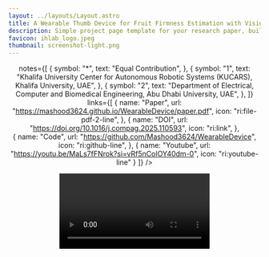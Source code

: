 ```yaml
---
layout: ../layouts/Layout.astro
title: A Wearable Thumb Device for Fruit Firmness Estimation with Vision-Based Tactile Sensing
description: Simple project page template for your research paper, built with Astro and Tailwind CSS
favicon: ihlab_logo.jpeg
thumbnail: screenshot-light.png
---
```








<Header
  title={frontmatter.title}
  authors={[
    {
      name: "Mashood M. Mohsan",
      url: "https://scholar.google.com/citations?user=WMcSpaAAAAAJ&hl=en",
      notes: ["*", "1"],
    },
    {
      name: "Basma Hasanen",
      url: "https://scholar.google.com/citations?user=6ixcL4cAAAAJ&hl=en",
      notes: ["*", "1"],
    },
    {
      name: "Taimur Hassan",
      url: "https://scholar.google.com.pk/citations?user=11mwy0YAAAAJ&hl=en",
      notes: ["2"],
    },
    {
      name: "Lakmal Seneviratne",
      url: "https://scholar.google.com/citations?user=MIqCjoIAAAAJ&hl=en",
      notes: ["1"],
    },
    {
      name: "Irfan Hussain",
      url: "https://scholar.google.com/citations?user=bCC3kdUAAAAJ&hl=en",
      notes: ["1"],
    }
  ]}

  notes={[
    {
      symbol: "*",
      text: "Equal Contribution",
    },
    {
      symbol: "1",
      text: "Khalifa University Center for Autonomous Robotic Systems (KUCARS), Khalifa University, UAE",
    },
    {
      symbol: "2",
      text: "Department of Electrical, Computer and Biomedical Engineering, Abu Dhabi University, UAE",
    },
  ]}
  links={[
    {
      name: "Paper",
      url: "https://mashood3624.github.io/WearableDevice/paper.pdf",
      icon: "ri:file-pdf-2-line",
    },
    {
    name: "DOI",
    url: "https://doi.org/10.1016/j.compag.2025.110593",
    icon: "ri:link",
    },  
    {
      name: "Code",
      url: "https://github.com/Mashood3624/WearableDevice",
      icon: "ri:github-line",
    },
    {
      name: "Youtube",
      url: "https://youtu.be/MaLs7fFNrok?si=vRf5nCoIOY40dm-0",
      icon: "ri:youtube-line"
    }
  ]}
  />

<Video source={short_demo} />

{/* <HighlightedSection> */}

<h2 style={{ textAlign: "center" }}>Abstract</h2>

<div style={{ textAlign: "justify" }}>
Recent advancements in non-destructive technologies have enabled precise firmness measurement for various fruits, including kiwifruit. However, existing methods remain limited by high costs, environmental sensitivity, and field application impracticality. This work introduces <strong>a novel wearable device for estimating non-destructive fruit firmness</strong>, combining human tactile interaction with vision-based tactile sensing and edge computing. Worn on the thumb, the device leverages embodied intelligence, merging intuitive human touch with the precision of a vision-based tactile sensor. A single-board computer processes tactile images locally, enabling reliable operation even in remote environments. The device employs our proposed deep learning model for real-time firmness predictions from a single palpation, minimizing repetitive handling and reducing fruit bruising. Its ergonomic, symmetrical design supports comfortable use on either hand, enhancing usability. Compact and portable, the device integrates essential components within a housing <strong>measuring 40 mm × 25 mm × 72 mm and weighing only 135 g</strong>. Validated through non-destructive ripeness assessments on 'Hayward' Kiwifruit, the device demonstrated a strong correlation between tactile images and firmness values when paired with our proposed model, achieving <strong> a coefficient of determination (R<sup>2</sup>) of 0.89</strong>. This study created a dedicated dataset on Kiwi firmness to support model development and validation.
</div>
{/* </HighlightedSection> */}

<Figure>
  <Image slot="figure" source={main_fig} altText="Diagram of the transformer deep learning architecture." />
  <span slot="caption">The proposed wearable device for real-time, and non-destructive fruit firmness estimation. The user palpates a Kiwi, and
the proposed model processes the VBTS palpation recording to predict firmness in a non-destructive approach.</span>
</Figure>

## Comparison with Conventional Firmness Testing Methods

<div style={{ textAlign: "justify" }}>For fruits that do not exhibit significant color changes during ripening, firmness serves as a key indicator of ripeness. Existing methods for firmness assessment include mechanical (rupture and durometer), optical, and vibrational techniques. However, these approaches are often invasive or influenced by environmental factors. Our device integrates human dexterity with AI-driven tactile sensing, offering non-destructive, real-time firmness estimation with improved adaptability and accuracy.</div>
<Figure>
  <Image slot="figure" source={comp_fig} altText="Diagram of the transformer deep learning architecture." />
</Figure>

## Development of Our Device

<div style={{ textAlign: "justify" }}>The device comprises two modules: a thumb unit with a vision-based tactile sensor (VBTS) and a wrist unit housing the control board and user interface in a 3D-printed casing. Adjustable elastic straps ensure comfort and stability. The hardware integrates a Radxa Zero 2 Pro, OLED display, single button, DIGIT sensor, and is powered by a 15W external power bank. A CAD exploded view highlights its modular internal design.</div>
<TwoColumns>
  <Figure slot="left">
    <Image slot="figure" source={wear_fig} altText="Diagram of the transformer deep learning architecture." />
  </Figure>
  <Figure slot="right">
    <Image slot="figure" source={explod_fig} altText="Diagram of the transformer deep learning architecture." />
  </Figure>
</TwoColumns>

## Dataset Collection
<div style={{ textAlign: "justify" }}>A dataset of 530 paired samples was collected from 106 randomly selected kiwifruits using our
device. Each fruit was palpated at five points (P1–P5) to capture regional firmness variations,
while ground truth was obtained at two equatorial points (P1–P2 or P3–P4) using a penetrometer. 
Although soft (0.5 kg/cm²) and firm (3.15 kg/cm²) fruits appeared visually similar, their VBTS 
signatures differed significantly.</div>

<Figure>
  <Image slot="figure" source={data_fig} altText="Diagram of the transformer deep learning architecture." />
</Figure>

## Proposed Architecture

<div style={{ textAlign: "justify" }}>VBTS palpation recordings over n frames are processed by a CNN-based video encoder to extract spatial features. These are linearly projected into 1D representations at each time step and passed to an LSTM to capture temporal dependencies. The LSTM output is fed into a fully connected layer to predict fruit firmness.</div>

<Figure>
  <Image slot="figure" source={frame_fig} altText="Diagram of the transformer deep learning architecture." />
</Figure>

## Results

<div style={{ textAlign: "justify" }}>The proposed model demonstrated a strong correlation between predicted and reference firmness values, achieving an R² score of 0.89 (Figure, left). The residual analysis (Figure, right) shows a random scatter around zero, indicating no systematic bias and suggesting reliable estimation performance across the entire firmness range.</div>

<TwoColumns>
  <Figure slot="left">
    <Image slot="figure" source={r1_fig} altText="Diagram of the transformer deep learning architecture." />
  </Figure>
  <Figure slot="right">
    <Image slot="figure" source={r2_fig} altText="Diagram of the transformer deep learning architecture." />
  </Figure>
</TwoColumns>

## Our Related work 

This project builds on our prior research in tactile sensing and fruit firmness estimation. For further exploration of our methods and insights, refer to:

- [SwishFormer for robust firmness and ripeness recognition of fruits using visual tactile imagery (Postharvest Biology and Technology, 2025)](https://mashood3624.github.io/SwishFormer/): Robot palpation-based fruit sorting is performed using the proposed SwishFormer algorithm, which processes vision-based tactile sequences via a hardswish-activated transformer and Random Forest regressor. The system achieves a 96.6–98.3% ripeness classification success and up to 13.69% R² improvement with 2× fewer parameters than prior models.
- [Soft Vision-Based Tactile-Enabled SixthFinger: Advancing Daily Objects Manipulation for Stroke Survivors (RoboSoft, 2025)](https://arxiv.org/abs/2501.06806): Presents a soft robotic finger with integrated vision-based tactile sensing for autonomous grip adjustment via slippage detection. A transformer-based model trained on diverse tactile data enables robust object manipulation for stroke survivors across varied real-world tasks.
- [Cross-Modal Knowledge Distillation for Efficient Material Recognition: Aligning Language Descriptions with Tactile Image Models (IEEE IROS WorkShop BoB, 2024)](https://openreview.net/forum?id=EKYZaxzvae): Proposes a cross-modal distillation framework where a BART language model transfers semantic knowledge to a ViT-based tactile image model for material recognition. The distilled ViT achieves 74.70% accuracy (↑16.87%) and is validated through real-world UR10 robot experiments.

We encourage readers to explore these works for deeper technical context and complementary advancements.

## Acknowledgements
This publication is based upon work supported by the Khalifa University of Science and Technology under Award No. RC1-2018-KUCARS. 
Some elements of this project's README design were adapted from <a href="https://github.com/rpl-cmu/YCB-Slide"><b>YCB-Slide</b></a>.
The website was built using  <a href="https://github.com/RomanHauksson/academic-project-astro-template"><b>Roman Hauksson's</b></a> academic project page template.

## BibTeX citation

```bibtex
@article{MOHSAN2025110593,
title = {A wearable thumb device for fruit firmness estimation with vision-based tactile sensing},
journal = {Computers and Electronics in Agriculture},
volume = {237},
pages = {110593},
year = {2025},
issn = {0168-1699},
doi = {https://doi.org/10.1016/j.compag.2025.110593},
url = {https://www.sciencedirect.com/science/article/pii/S0168169925006994},
author = {Mashood M. Mohsan and Basma B. Hasanen and Taimur Hassan and Lakmal Seneviratne and Irfan Hussain}
}
```